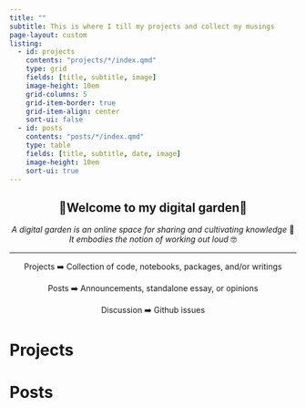 ```yaml
---
title: ""
subtitle: This is where I till my projects and collect my musings
page-layout: custom
listing:
  - id: projects
    contents: "projects/*/index.qmd"
    type: grid
    fields: [title, subtitle, image]
    image-height: 10em
    grid-columns: 5
    grid-item-border: true
    grid-item-align: center
    sort-ui: false
  - id: posts
    contents: "posts/*/index.qmd"
    type: table
    fields: [title, subtitle, date, image]
    image-height: 10em
    sort-ui: true
---
```


::: grid
::: {.g-col-10 .g-start-2}
## 🌳Welcome to my digital garden🌳 {style="text-align: center"}

*A digital garden is an online space for sharing and cultivating knowledge* 🌈 *It embodies the notion of working out loud* 🤓

------------------------------------------------------------------------

Projects ➡️ Collection of code, notebooks, packages, and/or writings

Posts ➡️ Announcements, standalone essay, or opinions

Discussion ➡️ Github issues
:::
:::

::: grid
::: {.panel-tabset .g-col-10 .g-start-2}
# Projects

::: {#projects}
:::

# Posts

::: {#posts}
:::
:::
:::
